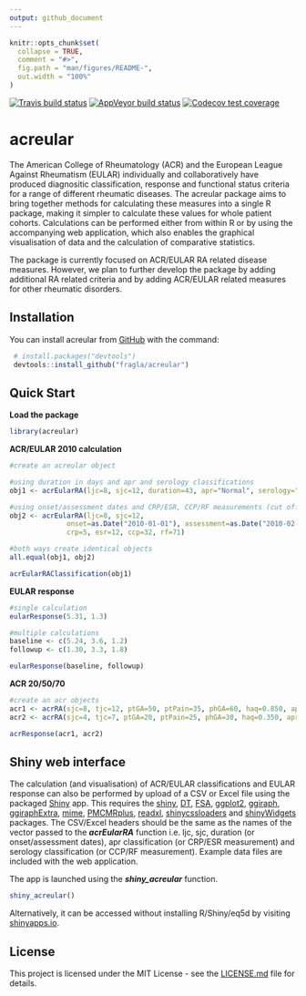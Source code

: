 ```yaml
---
output: github_document
---
```


<!-- README.md is generated from README.Rmd. Please edit that file -->

```r
knitr::opts_chunk$set(
  collapse = TRUE,
  comment = "#>",
  fig.path = "man/figures/README-",
  out.width = "100%"
)
```

<!-- badges: start -->
[![Travis build status](https://travis-ci.org/fragla/acreular.svg?branch=master)](https://travis-ci.org/fragla/acreular)
[![AppVeyor build status](https://ci.appveyor.com/api/projects/status/github/fragla/acreular?branch=master&svg=true)](https://ci.appveyor.com/project/fragla/acreular)
[![Codecov test coverage](https://codecov.io/gh/fragla/acreular/branch/master/graph/badge.svg)](https://codecov.io/gh/fragla/acreular?branch=master)
<!-- badges: end -->

# acreular

The American College of Rheumatology (ACR) and the European League Against Rheumatism (EULAR) individually and collaboratively have produced diagnositic classification, response and functional status criteria for a range of different rheumatic diseases. The acreular package aims to bring together methods for calculating these measures into a single R package, making it simpler to calculate these values for whole patient cohorts. Calculations can be performed either from within R or by using the accompanying web application, which also enables the graphical visualisation of data and the calculation of comparative statistics.

The package is currently focused on ACR/EULAR RA related disease measures. However, we plan to further develop the package by adding additional RA related criteria and by adding ACR/EULAR related measures for other rheumatic disorders.

## Installation

You can install acreular from [GitHub](https://github.com/) with the command:

``` r
 # install.packages("devtools")
 devtools::install_github("fragla/acreular")
```

## Quick Start

**Load the package**

```r
library(acreular)
```

**ACR/EULAR 2010 calculation**

``` r
#create an acreular object

#using duration in days and apr and serology classifications
obj1 <- acrEularRA(ljc=8, sjc=12, duration=43, apr="Normal", serology="High")

#using onset/assessment dates and CRP/ESR, CCP/RF measurements (cut offs can be configured)
obj2 <- acrEularRA(ljc=8, sjc=12,
              onset=as.Date("2010-01-01"), assessment=as.Date("2010-02-13"),
              crp=5, esr=12, ccp=32, rf=71)

#both ways create identical objects
all.equal(obj1, obj2)

acrEularRAClassification(obj1)

```

**EULAR response**

``` r
#single calculation
eularResponse(5.31, 1.3)

#multiple calculations
baseline <- c(5.24, 3.6, 1.2)
followup <- c(1.30, 3.3, 1.8)

eularResponse(baseline, followup)

```

**ACR 20/50/70**

``` r
#create an acr objects
acr1 <- acrRA(sjc=8, tjc=12, ptGA=50, ptPain=35, phGA=60, haq=0.850, apr=15)
acr2 <- acrRA(sjc=4, tjc=7, ptGA=20, ptPain=25, phGA=30, haq=0.350, apr=10)

acrResponse(acr1, acr2)
```

## Shiny web interface
The calculation (and visualisation) of ACR/EULAR classifications and EULAR 
response can also be performed by upload of a CSV or Excel file using the 
packaged [Shiny](https://shiny.rstudio.com) app. This requires the [shiny](https://cran.r-project.org/package=shiny),  [DT](https://cran.r-project.org/package=DT), 
[FSA](https://cran.r-project.org/package=FSA), 
[ggplot2](https://cran.r-project.org/package=ggplot2), 
[ggiraph](https://cran.r-project.org/package=ggiraph), 
[ggiraphExtra](https://cran.r-project.org/package=ggiraphExtra), 
[mime](https://cran.r-project.org/package=mime),  [PMCMRplus](https://cran.r-project.org/package=PMCMRplus), [readxl](https://cran.r-project.org/package=readxl), 
[shinycssloaders](https://cran.r-project.org/package=shinycssloaders) and
[shinyWidgets](https://cran.r-project.org/package=shinyWidgets) packages. The CSV/Excel headers should be the same as the names of the vector passed to the ***acrEularRA*** function i.e. ljc, sjc, duration (or onset/assessment dates), apr classification (or CRP/ESR measurement) and serology classification (or CCP/RF measurement). Example data files are included with the web application.

The app is launched using the ***shiny_acreular*** function.

```r
shiny_acreular()
```
Alternatively, it can be accessed without installing R/Shiny/eq5d by visiting [shinyapps.io](https://fragla.shinyapps.io/acreular-eq5d).

## License

This project is licensed under the MIT License - see the [LICENSE.md](https://github.com/fragla/acreular/blob/master/LICENSE.md) file for details.

